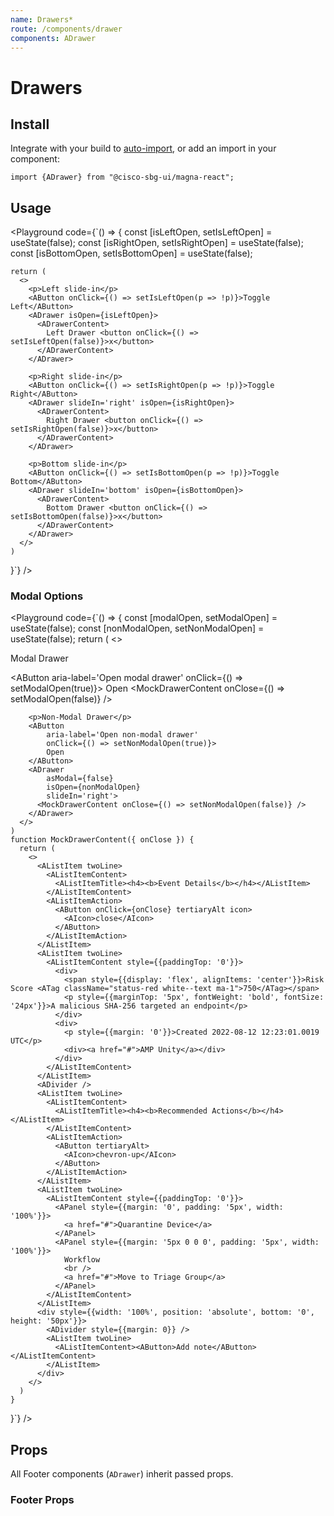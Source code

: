 ```yaml
---
name: Drawers*
route: /components/drawer
components: ADrawer
---
```


# Drawers

## Install

Integrate with your build to [auto-import](/#integrating), or add an import in your component:

```
import {ADrawer} from "@cisco-sbg-ui/magna-react";
```

## Usage

<Playground
  code={`() => {
    const [isLeftOpen, setIsLeftOpen] = useState(false);
    const [isRightOpen, setIsRightOpen] = useState(false);
    const [isBottomOpen, setIsBottomOpen] = useState(false);
    
    return (
      <>
        <p>Left slide-in</p>
        <AButton onClick={() => setIsLeftOpen(p => !p)}>Toggle Left</AButton>
        <ADrawer isOpen={isLeftOpen}>
          <ADrawerContent>
            Left Drawer <button onClick={() => setIsLeftOpen(false)}>x</button>
          </ADrawerContent>
        </ADrawer>
        
        <p>Right slide-in</p>
        <AButton onClick={() => setIsRightOpen(p => !p)}>Toggle Right</AButton>
        <ADrawer slideIn='right' isOpen={isRightOpen}>
          <ADrawerContent>
            Right Drawer <button onClick={() => setIsRightOpen(false)}>x</button>
          </ADrawerContent>
        </ADrawer>
        
        <p>Bottom slide-in</p>
        <AButton onClick={() => setIsBottomOpen(p => !p)}>Toggle Bottom</AButton>
        <ADrawer slideIn='bottom' isOpen={isBottomOpen}>
          <ADrawerContent>
            Bottom Drawer <button onClick={() => setIsBottomOpen(false)}>x</button>
          </ADrawerContent>    
        </ADrawer>
      </>
    )
  }`}
/>

### Modal Options

<Playground
  code={`() => {
    const [modalOpen, setModalOpen] = useState(false);
    const [nonModalOpen, setNonModalOpen] = useState(false);
    return (
      <>
        <p>Modal Drawer</p>
        <AButton
            aria-label='Open modal drawer'
            onClick={() => setModalOpen(true)}>
          Open
        </AButton>
        <ADrawer
            asModal={true}
            isOpen={modalOpen}
            slideIn='right'>
          <MockDrawerContent onClose={() => setModalOpen(false)} />
        </ADrawer>
        
        <p>Non-Modal Drawer</p>
        <AButton
            aria-label='Open non-modal drawer'
            onClick={() => setNonModalOpen(true)}>
            Open
        </AButton>
        <ADrawer
            asModal={false}
            isOpen={nonModalOpen}
            slideIn='right'>
          <MockDrawerContent onClose={() => setNonModalOpen(false)} />
        </ADrawer>
      </>
    )
    function MockDrawerContent({ onClose }) {
      return (
        <>
          <AListItem twoLine>
            <AListItemContent>
              <AListItemTitle><h4><b>Event Details</b></h4></AListItem>
            </AListItemContent>
            <AListItemAction>
              <AButton onClick={onClose} tertiaryAlt icon>
                <AIcon>close</AIcon>
              </AButton>
            </AListItemAction>
          </AListItem>
          <AListItem twoLine>
            <AListItemContent style={{paddingTop: '0'}}>
              <div>
                <span style={{display: 'flex', alignItems: 'center'}}>Risk Score <ATag className="status-red white--text ma-1">750</ATag></span>
                <p style={{marginTop: '5px', fontWeight: 'bold', fontSize: '24px'}}>A malicious SHA-256 targeted an endpoint</p>
              </div>
              <div>
                <p style={{margin: '0'}}>Created 2022-08-12 12:23:01.0019 UTC</p>
                <div><a href="#">AMP Unity</a></div>
              </div>
            </AListItemContent>
          </AListItem>
          <ADivider />
          <AListItem twoLine>
            <AListItemContent>
              <AListItemTitle><h4><b>Recommended Actions</b></h4></AListItem>
            </AListItemContent>
            <AListItemAction>
              <AButton tertiaryAlt>
                <AIcon>chevron-up</AIcon>
              </AButton>
            </AListItemAction>
          </AListItem>
          <AListItem twoLine>
            <AListItemContent style={{paddingTop: '0'}}>
              <APanel style={{margin: '0', padding: '5px', width: '100%'}}>
                <a href="#">Quarantine Device</a>
              </APanel>
              <APanel style={{margin: '5px 0 0 0', padding: '5px', width: '100%'}}>
                Workflow
                <br />
                <a href="#">Move to Triage Group</a>
              </APanel>
            </AListItemContent>
          </AListItem>
          <div style={{width: '100%', position: 'absolute', bottom: '0', height: '50px'}}>
            <ADivider style={{margin: 0}} />
            <AListItem twoLine>
              <AListItemContent><AButton>Add note</AButton></AListItemContent>
            </AListItem>
          </div>
        </>
      )
    }
  }`}
/>

## Props

All Footer components (`ADrawer`) inherit passed props.

### Footer Props

<Props of="ADrawer" />
